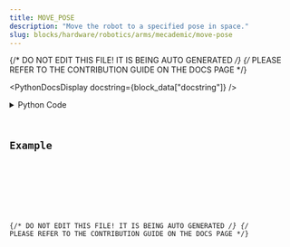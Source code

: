 ```yaml
---
title: MOVE_POSE
description: "Move the robot to a specified pose in space."
slug: blocks/hardware/robotics/arms/mecademic/move-pose
---
```


{/* DO NOT EDIT THIS FILE! IT IS BEING AUTO GENERATED */}
{/* PLEASE REFER TO THE CONTRIBUTION GUIDE ON THE DOCS PAGE */}


<PythonDocsDisplay docstring={block_data["docstring"]} />
<details>
<summary>Python Code</summary>



<Code code={pythonCode} lang="py" wrap theme="dracula" />

[Find this Flojoy Block on GitHub](https://github.com/flojoy-ai/blocks/blob/main/blocks/HARDWARE/ROBOTICS/ARMS/MECADEMIC/MOVE_POSE/MOVE_POSE.py)

</details>

## Example


<GetHelpWidget />


<AppDisplay app={app} blockName="MOVE_POSE" client:visible />


<Example />

{/* DO NOT EDIT THIS FILE! IT IS BEING AUTO GENERATED */}
{/* PLEASE REFER TO THE CONTRIBUTION GUIDE ON THE DOCS PAGE */}
